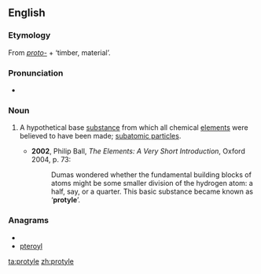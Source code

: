 ==English==

===Etymology===
From ''[[proto-]]'' + {{etyl|grc}} {{term|lang=grc|ὕλη}} ‘timber, material’.

===Pronunciation===
* {{IPA|/ˈpɹəʊtaɪl/}}

===Noun===
{{en-noun|-}}

# {{context|physics|chemistry|historical}} A hypothetical base [[substance]] from which all chemical [[elements]] were believed to have been made; [[subatomic particles]].
#* '''2002''', Philip Ball, ''The Elements: A Very Short Introduction'', Oxford 2004, p. 73:
#*: Dumas wondered whether the fundamental building blocks of atoms might be some smaller division of the hydrogen atom: a half, say, or a quarter.  This basic substance became known as ‘'''protyle'''’.

===Anagrams===
* {{alphagram|eloprty}}
* [[pteroyl#English|pteroyl]]

[[ta:protyle]]
[[zh:protyle]]